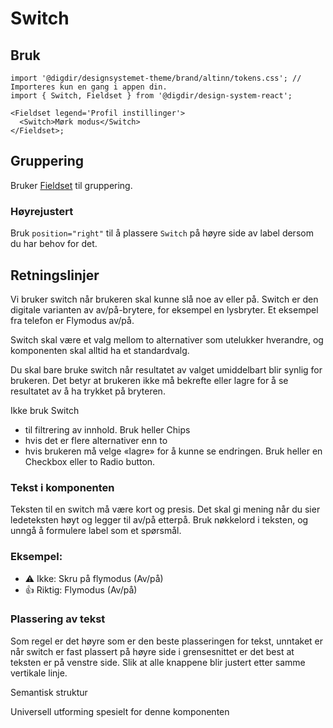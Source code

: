 


<Meta of={SwitchStories} />

# Switch

<Primary />
<Controls />

## Bruk

<Information text='token' />

```tsx
import '@digdir/designsystemet-theme/brand/altinn/tokens.css'; // Importeres kun en gang i appen din.
import { Switch, Fieldset } from '@digdir/design-system-react';

<Fieldset legend='Profil instillinger'>
  <Switch>Mørk modus</Switch>
</Fieldset>;
```

## Gruppering

Bruker [Fieldset](/docs/felles-fieldset--docs) til gruppering.

<Canvas of={SwitchStories.FullWidth} />

### Høyrejustert

Bruk `position="right"` til å plassere `Switch` på høyre side av label dersom
du har behov for det.

<Canvas of={SwitchStories.FullWidthRight} />

## Retningslinjer

Vi bruker switch når brukeren skal kunne slå noe av eller på. Switch er den digitale varianten av av/på-brytere, for eksempel en lysbryter. Et eksempel fra telefon er Flymodus av/på.

Switch skal være et valg mellom to alternativer som utelukker hverandre, og komponenten skal alltid ha et standardvalg.

Du skal bare bruke switch når resultatet av valget umiddelbart blir synlig for brukeren. Det betyr at brukeren ikke må bekrefte eller lagre for å se resultatet av å ha trykket på bryteren.

Ikke bruk Switch

- til filtrering av innhold. Bruk heller Chips
- hvis det er flere alternativer enn to
- hvis brukeren må velge «lagre» for å kunne se endringen. Bruk heller en Checkbox eller to Radio button.

### Tekst i komponenten

Teksten til en switch må være kort og presis. Det skal gi mening når du sier ledeteksten høyt og legger til av/på etterpå. Bruk nøkkelord i teksten, og unngå å formulere label som et spørsmål.

### Eksempel:

- ⚠️ Ikke: Skru på flymodus (Av/på)
- 👍 Riktig: Flymodus (Av/på)

### Plassering av tekst

Som regel er det høyre som er den beste plasseringen for tekst, unntaket er når switch er fast plassert på høyre side i grensesnittet er det best at teksten er på venstre side. Slik at alle knappene blir justert etter samme vertikale linje.

Semantisk struktur

Universell utforming spesielt for denne komponenten
